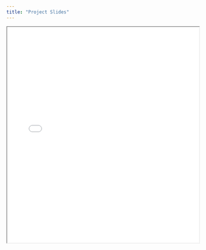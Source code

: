```yaml
---
title: "Project Slides"
---
```


<iframe 
  width="100%"
  height="565px"
  src="../images/slides.pdf">
</iframe>
